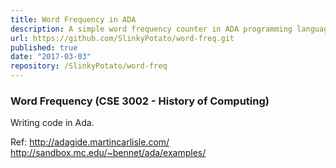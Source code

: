 ```yaml
---
title: Word Frequency in ADA
description: A simple word frequency counter in ADA programming language.
url: https://github.com/SlinkyPotato/word-freq.git
published: true
date: "2017-03-03"
repository: /SlinkyPotato/word-freq
---
```


### Word Frequency (CSE 3002 - History of Computing)

Writing code in Ada.

Ref:
http://adagide.martincarlisle.com/
http://sandbox.mc.edu/~bennet/ada/examples/
